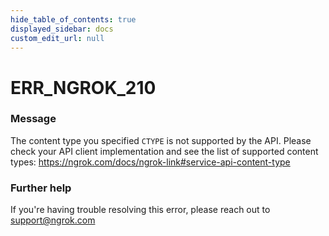 ```yaml
---
hide_table_of_contents: true
displayed_sidebar: docs
custom_edit_url: null
---
```



# ERR_NGROK_210

### Message
The content type you specified `CTYPE` is not supported by the API. Please check your API client implementation and see the list of supported content types: https://ngrok.com/docs/ngrok-link#service-api-content-type

### Further help
If you're having trouble resolving this error, please reach out to [support@ngrok.com](mailto:support@ngrok.com?subject=Help%20with%20ERR_NGROK_210)


<ErrorDetails error='err_ngrok_210' />
